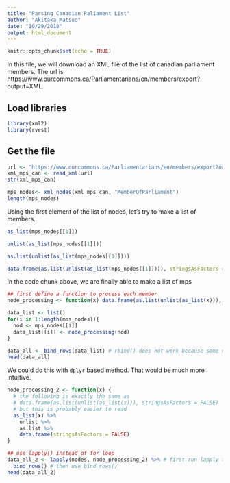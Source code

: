 ```yaml
---
title: "Parsing Canadian Paliament List"
author: "Akitaka Matsuo"
date: "10/29/2018"
output: html_document
---
```


```r
knitr::opts_chunk$set(echo = TRUE)
```


In this file, we will download an XML file of the list of canadian parliament members. The url is
https://www.ourcommons.ca/Parliamentarians/en/members/export?output=XML.

## Load libraries
```r
library(xml2)
library(rvest)
```

## Get the file

```r
url <- "https://www.ourcommons.ca/Parliamentarians/en/members/export?output=XML"
xml_mps_can <- read_xml(url)
str(xml_mps_can)

```



```r
mps_nodes<- xml_nodes(xml_mps_can, "MemberOfParliament")
length(mps_nodes)
```

Using the first element of the list of nodes, let's try to make a list of members.

```r
as_list(mps_nodes[[1]])
```

```r
unlist(as_list(mps_nodes[[1]]))

```

```r
as.list(unlist(as_list(mps_nodes[[1]])))
```

```r
data.frame(as.list(unlist(as_list(mps_nodes[[1]]))), stringsAsFactors = FALSE)
```

In the code chunk above, we are finally able to make a list of mps
```r
## first define a function to process each member
node_processing <- function(x) data.frame(as.list(unlist(as_list(x))), stringsAsFactors = FALSE)

data_list <- list()
for(i in 1:length(mps_nodes)){
  nod <- mps_nodes[[i]]
  data_list[[i]] <- node_processing(nod)
}

data_all <- bind_rows(data_list) # rbind() does not work because some elements are missing for some members. 
head(data_all)
```

We could do this with `dplyr` based method. That would be much more intuitive.
```r

node_processing_2 <- function(x) {
  # the following is exactly the same as 
  # data.frame(as.list(unlist(as_list(x))), stringsAsFactors = FALSE)
  # but this is probably easier to read
  as_list(x) %>% 
    unlist %>% 
    as.list %>% 
    data.frame(stringsAsFactors = FALSE)
}

## use lapply() instead of for loop
data_all_2 <- lapply(nodes, node_processing_2) %>% # first run lapply to the list of nodes
  bind_rows() # then use bind_rows() 
head(data_all_2)
```

